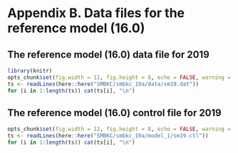 # Appendix B. Data files for the reference model (16.0) {-}
## The reference model (16.0) data file for 2019 {-}

\fontsize{7}{9}
```r
library(knitr)
opts_chunk$set(fig.width = 12, fig.height = 8, echo = FALSE, warning = FALSE, message = FALSE)
ts <- readLines(here::here("SMBKC/smbkc_19a/data/sm19.dat"))
for (i in 1:length(ts)) cat(ts[i], "\n")
```
## The reference model (16.0) control file for 2019{-}
```r
opts_chunk$set(fig.width = 12, fig.height = 8, echo = FALSE, warning = FALSE, message = FALSE)
ts <- readLines(here::here("SMBKC/smbkc_19a/model_1/sm19.ctl"))
for (i in 1:length(ts)) cat(ts[i], "\n")
```


